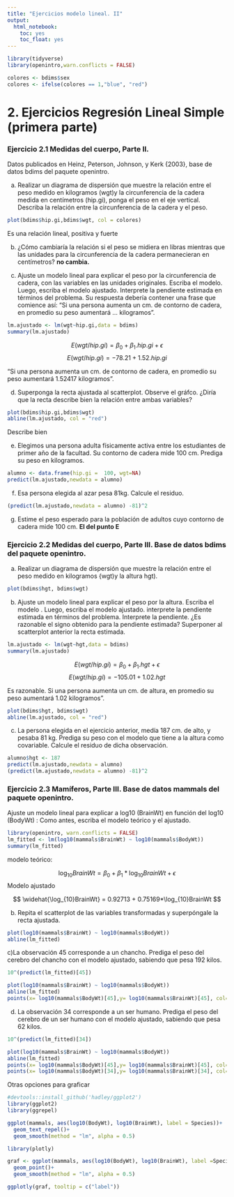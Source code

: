 ```yaml
---
title: "Ejercicios modelo lineal. II"
output:
  html_notebook:
    toc: yes
    toc_float: yes
---
```


```r
library(tidyverse)
library(openintro,warn.conflicts = FALSE)

colores <- bdims$sex
colores <- ifelse(colores == 1,"blue", "red")
```


# 2. Ejercicios Regresión Lineal Simple (primera parte)
   
### Ejercicio 2.1 Medidas del cuerpo, Parte II. 
Datos publicados en Heinz, Peterson, Johnson, y Kerk {2003}, base de datos bdims del paquete openintro.

a) Realizar un diagrama de dispersión que muestre la relación entre el peso medido en kilogramos (wgt)y la circunferencia de la cadera medida en centímetros (hip.gi), ponga el peso en el eje vertical. Describa la relación entre la circunferencia de la cadera y el peso.

```r
plot(bdims$hip.gi,bdims$wgt, col = colores)
```
Es una relación lineal, positiva y fuerte


b) ¿Cómo cambiaría la relación si el peso se midiera en libras mientras que las unidades para la circunferencia de la cadera permanecieran en centímetros?
__no cambia.__

c) Ajuste un modelo lineal para explicar el peso por la circunferencia de cadera, con las variables en las unidades originales. Escriba el modelo. Luego, escriba el modelo ajustado. Interprete la pendiente estimada en términos del problema. Su respuesta debería contener una frase que comience así: "Si una persona aumenta un cm. de contorno de cadera, en promedio su peso aumentará ... kilogramos".

```r
lm.ajustado <- lm(wgt~hip.gi,data = bdims)
summary(lm.ajustado)

```

$$
E(wgt/hip.gi)= \beta_0 + \beta_1 .hip.gi +\epsilon
$$
$$
E(wgt/hip.gi)= -78.21 + 1.52 .hip.gi
$$

"Si una persona aumenta un cm. de contorno de cadera, en promedio su peso aumentará 1.52417 kilogramos".

d) Superponga la recta ajustada al scatterplot. Observe el gráfco. ¿Diría que la recta describe bien la relación entre ambas variables?

```r
plot(bdims$hip.gi,bdims$wgt)
abline(lm.ajustado, col = "red")

```

Describe bien

e) Elegimos una persona adulta físicamente activa entre los estudiantes de primer año de la facultad. Su contorno de cadera mide 100 cm. Prediga su peso en kilogramos.


```r
alumno <- data.frame(hip.gi =  100, wgt=NA)
predict(lm.ajustado,newdata = alumno)

```

f) Esa persona elegida al azar pesa 81kg. Calcule el residuo.

```r
(predict(lm.ajustado,newdata = alumno) -81)^2

```


g) Estime el peso esperado para la población de adultos cuyo contorno de cadera mide 100 cm. __El del punto E__

### Ejercicio 2.2 Medidas del cuerpo, Parte III. Base de datos bdims del paquete openintro.

a) Realizar un diagrama de dispersión que muestre la relación entre el peso medido en kilogramos {wgt)y la altura hgt).

```r
plot(bdims$hgt, bdims$wgt)
```


b) Ajuste un modelo lineal para explicar el peso por la altura. Escriba el modelo . Luego, escriba el modelo ajustado. interprete la pendiente estimada en términos del problema. Interprete la pendiente. ¿Es razonable el signo obtenido para la pendiente estimada? Superponer al scatterplot anterior la recta estimada.

```r
lm.ajustado <- lm(wgt~hgt,data = bdims)
summary(lm.ajustado)

```
$$
E(wgt/hip.gi)= \beta_0 + \beta_1 .hgt +\epsilon
$$
$$
E(wgt/hip.gi)= -105.01 + 1.02  . hgt
$$

Es razonable. Si una persona aumenta un cm. de altura, en promedio su peso aumentará 1.02 kilogramos".


```r
plot(bdims$hgt, bdims$wgt)
abline(lm.ajustado, col = "red")
```


c) La persona elegida en el ejercicio anterior, medía 187 cm. de alto, y pesaba 81 kg. Prediga su peso con el modelo que tiene a la altura como covariable. Calcule el residuo de dicha observación.

```r
alumno$hgt <- 187
predict(lm.ajustado,newdata = alumno)
(predict(lm.ajustado,newdata = alumno) -81)^2


```


### Ejercicio 2.3 Mamíferos, Parte III. Base de datos mammals del paquete openintro.
Ajuste un modelo lineal para explicar a log10 (BrainWt) en función del log10 (BodyWt) : Como antes, escriba el modelo teórico y el ajustado.

```r
library(openintro, warn.conflicts = FALSE)
lm_fitted <- lm(log10(mammals$BrainWt) ~ log10(mammals$BodyWt))
summary(lm_fitted)
```

modelo teórico:

$$
\log_{10}BrainWt = \beta_0 + \beta_1*\log_{10}BrainWt + \epsilon
$$
Modelo ajustado

$$
\widehat{\log_{10}BrainWt} = 0.92713 + 0.75169*\log_{10}BrainWt
$$


b) Repita el scatterplot de las variables transformadas y superpóngale la recta ajustada.


```r
plot(log10(mammals$BrainWt) ~ log10(mammals$BodyWt))
abline(lm_fitted) 
```

c)La observación 45 corresponde a un chancho. Prediga el peso del cerebro del chancho con el modelo ajustado, sabiendo que pesa 192 kilos.

```r
10^(predict(lm_fitted)[45])

plot(log10(mammals$BrainWt) ~ log10(mammals$BodyWt))
abline(lm_fitted) 
points(x= log10(mammals$BodyWt)[45],y= log10(mammals$BrainWt)[45], col= "violet",  pch = 19)
```


d) La observación 34 corresponde a un ser humano. Prediga el peso del cerebro de un ser humano con el modelo ajustado, sabiendo que pesa 62 kilos.

```r

10^(predict(lm_fitted)[34])

plot(log10(mammals$BrainWt) ~ log10(mammals$BodyWt))
abline(lm_fitted) 
points(x= log10(mammals$BodyWt)[45],y= log10(mammals$BrainWt)[45], col= "violet",  pch = 19)
points(x= log10(mammals$BodyWt)[34],y= log10(mammals$BrainWt)[34], col= "red",  pch = 19)
```
  
Otras opciones para graficar

```r

#devtools::install_github('hadley/ggplot2')
library(ggplot2)
library(ggrepel)

ggplot(mammals, aes(log10(BodyWt), log10(BrainWt), label = Species))+
  geom_text_repel()+
  geom_smooth(method = "lm", alpha = 0.5)
```

```r
library(plotly)

graf <- ggplot(mammals, aes(log10(BodyWt), log10(BrainWt), label =Species ))+
  geom_point()+
  geom_smooth(method = "lm", alpha = 0.5)

ggplotly(graf, tooltip = c("label"))
```

  
